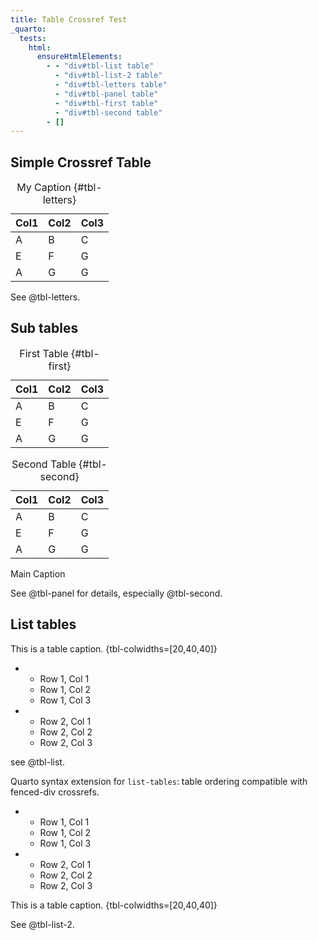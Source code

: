 ```yaml
---
title: Table Crossref Test
_quarto:
  tests:
    html:
      ensureHtmlElements:
        - - "div#tbl-list table"
          - "div#tbl-list-2 table"
          - "div#tbl-letters table"
          - "div#tbl-panel table"
          - "div#tbl-first table"
          - "div#tbl-second table"
        - []
---
```


## Simple Crossref Table

| Col1 | Col2 | Col3 |
|------|------|------|
| A    | B    | C    |
| E    | F    | G    |
| A    | G    | G    |

: My Caption {#tbl-letters}

See @tbl-letters.

## Sub tables

::: {#tbl-panel layout-ncol=2}
| Col1 | Col2 | Col3 |
|------|------|------|
| A    | B    | C    |
| E    | F    | G    |
| A    | G    | G    |

: First Table {#tbl-first}

| Col1 | Col2 | Col3 |
|------|------|------|
| A    | B    | C    |
| E    | F    | G    |
| A    | G    | G    |

: Second Table {#tbl-second}

Main Caption
:::

See @tbl-panel for details, especially @tbl-second.

## List tables

::: {#tbl-list .list-table}

This is a table caption. {tbl-colwidths=[20,40,40]}

* - Row 1, Col 1
  - Row 1, Col 2
  - Row 1, Col 3

* - Row 2, Col 1
  - Row 2, Col 2
  - Row 2, Col 3

:::

see @tbl-list.

Quarto syntax extension for `list-tables`: table ordering compatible with fenced-div crossrefs.

::: {#tbl-list-2 .list-table}

* - Row 1, Col 1
  - Row 1, Col 2
  - Row 1, Col 3

* - Row 2, Col 1
  - Row 2, Col 2
  - Row 2, Col 3

This is a table caption. {tbl-colwidths=[20,40,40]}

:::

See @tbl-list-2.
